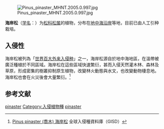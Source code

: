 {{Speciesbox
| status = LC 
| status_system = IUCN3.1
| status_ref = {{r|IUCN}}
| image = Pinus pinaster.jpg
| image2 = Pinus pinaster02.jpg
| genus = Pinus subsect. Pinaster
| species =pinaster
| authority = [[Aiton|Aiton]], 1789
| range_map = Pinus pinaster range.svg
| range_map_caption =分佈圖
}}
[[File:Pinus_pinaster_MHNT.2005.0.997.jpg|thumb]]

'''海岸松'''（[[学名|学名]]：{{lang|la|''Pinus pinaster''}}）为[[松科|松科]][[松属|松属]]的植物，分布在[[地中海沿岸|地中海沿岸]]等地，目前已由人工引种栽培。{{r|bioinfo}}

==入侵性==
海岸松被列為「[[世界百大外来入侵种|世界百大外来入侵种]]」之一，海岸松源自於地中海地區，在溫帶被廣泛種植於不同區域。海岸松在這些區域快速繁衍，甚而入侵天然灌木林、森林及草原，形成密集的樹叢抑制原生植物，改變林火動態與水文，也改變動物棲息地。海岸松也會在火災後會大量繁衍。<ref>[http://gisd.biodiv.tw/details.php?id=43 Pinus pinaster (喬木) 海岸松 ] {{Wayback|url=http://gisd.biodiv.tw/details.php?id=43 |date=20130707035147 }}全球入侵種資料庫（GISD）</ref>

==参考文献==
{{reflist|refs=
<ref name=IUCN>{{IUCN| id = 42390| taxon = Pinus pinaster| assessor = Farjon, A.| assessment_year = 2011| version = 2014.3| accessdate = 15 February 2015}}</ref>
<ref name=bioinfo>{{cite web| url =http://www.bioinfo.cn/db05/KmzwSpecies.php?action=view&id=16935| title =海岸松| work =《中国高等植物数据库全库》| publisher =中国科学院微生物研究所| author =昆明植物研究所| accessdate =2009-02-25| deadurl =yes| archiveurl =https://web.archive.org/web/20160305053126/http://www.bioinfo.cn/db05/KmzwSpecies.php?action=view&id=16935| archivedate =2016-03-05}}</ref>
}}

{{taxonbar}}

[[Category:松属|pinaster]]
[[Category:入侵植物種|Category:入侵植物種]]
[[Category:海岸松亚组|pinaster]]


{{植物小作品}}